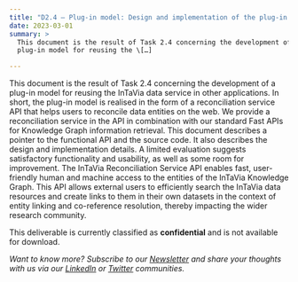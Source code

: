 ```yaml
---
title: "D2.4 – Plug-in model: Design and implementation of the plug-in architecture"
date: 2023-03-01
summary: >
  This document is the result of Task 2.4 concerning the development of a
  plug-in model for reusing the \[…]

---
```

This document is the result of Task 2.4 concerning the development of a plug-in model for reusing the InTaVia data service in other applications. In short, the plug-in model is realised in the form of a reconciliation service API that helps users to reconcile data entities on the web. We provide a reconciliation service in the API in combination with our standard Fast APIs for Knowledge Graph information retrieval. This document describes a pointer to the functional API and the source code. It also describes the design and implementation details. A limited evaluation suggests satisfactory functionality and usability, as well as some room for improvement. The InTaVia Reconciliation Service API enables fast, user-friendly human and machine access to the entities of the InTaVia Knowledge Graph. This API allows external users to efficiently search the InTaVia data resources and create links to them in their own datasets in the context of entity linking and co-reference resolution, thereby impacting the wider research community.

This deliverable is currently classified as **confidential** and is not available for download.

*Want to know more? Subscribe to our [Newsletter](https://intavia.eu/subscribe/) and share your thoughts with us via our [LinkedIn](https://www.linkedin.com/company/project-intavia) or [Twitter](https://twitter.com/projectintavia) communities.*
